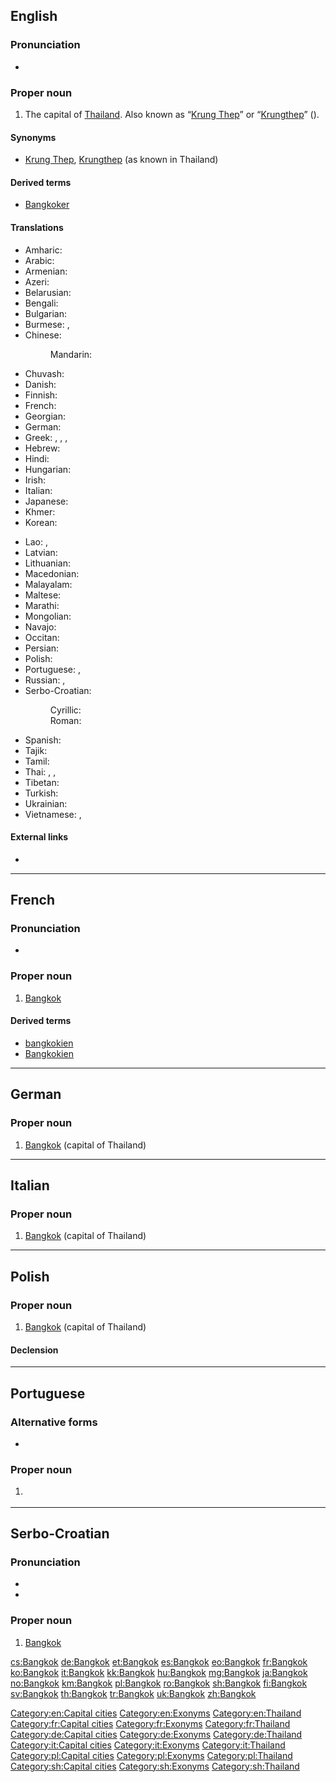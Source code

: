 ==English==
{{wikipedia}}

===Pronunciation===
* {{IPA|/bæŋˈkɒk/|lang=en}}

===Proper noun===
{{en-proper noun}}

# The capital of [[Thailand]]. Also known as “[[Krung Thep]]” or “[[Krungthep]]” ({{l|th|กรุงเทพ}}).

====Synonyms====
* [[Krung Thep]], [[Krungthep]] (as known in Thailand)

====Derived terms====
* [[Bangkoker]]

====Translations====
{{trans-top|the capital of Thailand}}
* Amharic: {{t|am|ባንኮክ|sc=Ethi}}
* Arabic: {{t|ar|بانكوك|m|tr=bankok}}
* Armenian: {{t|hy|Բանգկոկ|tr=Bangkok}}
* Azeri: {{t|az|Banqkok}}
* Belarusian: {{t|be|Банкок|m|tr=Bankók}}
* Bengali: {{t|bn|ব্যাংকক|tr=bæṃkôk|sc=Beng}}
* Bulgarian: {{t|bg|Банкок|m|tr=Bankók}}
* Burmese: {{t|my|ဘန်ကောက်မြို့|tr=ban-gaukmyo.|sc=Mymr}}, {{t|my|ဗန်ကောက်|tr=ban-gauk|sc=Mymr}}
* Chinese:
*: Mandarin: {{t+|cmn|曼谷|tr=Màngǔ|sc=Hani}}
* Chuvash: {{t|cv|Бангкок|sc=Cyrl}}
* Danish: {{t|da|Bangkok}}
* Finnish: {{t+|fi|Bangkok}}
* French: {{t+|fr|Bangkok}}
* Georgian: {{t|ka|ბანგკოკი|tr=bangkoki|sc=Geor}}
* German: {{t+|de|Bangkok|n}}
* Greek: {{t|el|Μπανκόκ|f|tr=Ban'kók}}, {{t|el|Μπαγκόκ|f|tr=Ban'kók}}, {{t+|el|Μπανγκόκ|f|tr=Ban'gók}}, {{t|el|Μπαγγόκ|f|tr=Ban'gók}}
* Hebrew: {{t|he|בנגקוק|tr=bangkok}}
* Hindi: {{t|hi|बैंकॉक|tr=baiṅkŏk}}
* Hungarian: {{t+|hu|Bangkok}}
* Irish: {{t|ga|Bancác}}
* Italian: {{t+|it|Bangkok}}
* Japanese: {{t+|ja|バンコク|tr=Bankoku}}
* Khmer: {{t+|km|បាងកក|tr=baang kɑɑk|sc=Khmr}}
* Korean: {{t|ko|방콕|tr=Bangkok|sc=Hang}}
{{trans-mid}}
* Lao: {{t|lo|ບາງກອກ|tr=baːŋ kɔ̏ːk|sc=Laoo}}, {{t|lo|ບັງກອກ|tr=bang-khöök|sc=Laoo}}
* Latvian: {{t|lv|Bangkoka}}
* Lithuanian: {{t|lt|Bankokas}}
* Macedonian: {{t|mk|Бангкок|m|tr=Bangkok|sc=Cyrl}}
* Malayalam: {{t|ml|ബാങ്കോക്ക്|sc=Mlym|tr=bāṅkēākk}}
* Maltese: {{t|mt|Bangkok}}
* Marathi: {{t|mr|बँगकॉक|sc=Deva|tr=bam̐gkŏk}}
* Mongolian: {{t|mn|Бангкок|tr=Bangkók|sc=Cyrl}}
* Navajo: {{t|nv|Bánkoʼ}}
* Occitan: {{t|oc|Bangkòk|m}}
* Persian: {{t|fa|بانکوک|tr=Bânkok}}
* Polish: {{t+|pl|Bangkok|m}}
* Portuguese: {{t|pt|Bangkok|f}}, {{t|pt|Banguecoque|f}}
* Russian: {{t+|ru|Бангкок|m|tr=Bangkók}}, {{t+|ru|Банкок|m|tr=Bankók}} {{qualifier|obsolete}}
* Serbo-Croatian:
*: Cyrillic: {{t|sh|Бангкок|m|sc=Cyrl}}
*: Roman: {{t+|sh|Bangkok|m}}
* Spanish: {{t+|es|Bangkok|m}}
* Tajik: {{t|tg|Бангкок|m|tr=Bangkok|sc=Cyrl}}
* Tamil: {{t|ta|பேங்காக்|sc=Taml|tr=pēṅkāk}}
* Thai: {{t+|th|กรุงเทพมหานคร|tr=Krung têp máhăa nákon}}, {{t|th|บางกอก|tr=Baang-gòk}}, {{t|th|กรุงเทพ|tr=Krung têp}}
* Tibetan: {{t|bo|པན་ཀོག|sc=Tibt|tr=pan kog}}
* Turkish: {{t+|tr|Bangkok}}
* Ukrainian: {{t|uk|Бангкок|m|tr=Banhkók}}
* Vietnamese: {{t|vi|Bangkok}}, {{t|vi|Băng Cốc}}
{{trans-bottom}}

====External links====
* {{pedialite}}

[[Category:en:Capital cities]]
[[Category:en:Exonyms]]
[[Category:en:Thailand]]

----

==French==
{{wikipedia|lang=fr}}

===Pronunciation===
* {{IPA|lang=fr|/bɑ̃.kɔk/}}

===Proper noun===
{{fr-proper noun|m}}

# [[Bangkok#English|Bangkok]]

====Derived terms====
* [[bangkokien]] {{pos a}}
* [[Bangkokien]] {{pos n}}

[[Category:fr:Capital cities]]
[[Category:fr:Exonyms]]
[[Category:fr:Thailand]]

----

==German==
{{wikipedia|lang=de}}

===Proper noun===
{{head|de|proper noun|g=n}}

# [[#English|Bangkok]] (capital of Thailand)

[[Category:de:Capital cities]]
[[Category:de:Exonyms]]
[[Category:de:Thailand]]

----

==Italian==

===Proper noun===
{{it-proper noun}}

# [[#English|Bangkok]] (capital of Thailand)

[[Category:it:Capital cities]]
[[Category:it:Exonyms]]
[[Category:it:Thailand]]

----

==Polish==
{{wikipedia|lang=pl}}

===Proper noun===
{{head|pl|proper noun|g=m}}

# [[#English|Bangkok]] (capital of Thailand)

====Declension====
{{pl-decl-noun-sing|Bangkok|Bangkoku|Bangkokowi|Bangkok|Bangkokiem|Bangkoku|Bangkoku}}

[[Category:pl:Capital cities]]
[[Category:pl:Exonyms]]
[[Category:pl:Thailand]]

----

==Portuguese==

===Alternative forms===
* {{l/pt|Banguecoque}}

===Proper noun===
{{pt-proper noun|f}}

# {{l/en|Bangkok}} {{gloss|capital of Thailand}}

----

==Serbo-Croatian==

===Pronunciation===
* {{IPA|/bǎnɡkok/|lang=sh}}
* {{hyphenation|Bang|kok|lang=sh}}

===Proper noun===
{{sh-proper noun|g=m|head=Bàngkok|r|Бангкок|Ба̀нгкок}}

# [[#English|Bangkok]]

[[Category:sh:Capital cities]]
[[Category:sh:Exonyms]]
[[Category:sh:Thailand]]

[[cs:Bangkok]]
[[de:Bangkok]]
[[et:Bangkok]]
[[es:Bangkok]]
[[eo:Bangkok]]
[[fr:Bangkok]]
[[ko:Bangkok]]
[[it:Bangkok]]
[[kk:Bangkok]]
[[hu:Bangkok]]
[[mg:Bangkok]]
[[ja:Bangkok]]
[[no:Bangkok]]
[[km:Bangkok]]
[[pl:Bangkok]]
[[ro:Bangkok]]
[[sh:Bangkok]]
[[fi:Bangkok]]
[[sv:Bangkok]]
[[th:Bangkok]]
[[tr:Bangkok]]
[[uk:Bangkok]]
[[zh:Bangkok]]